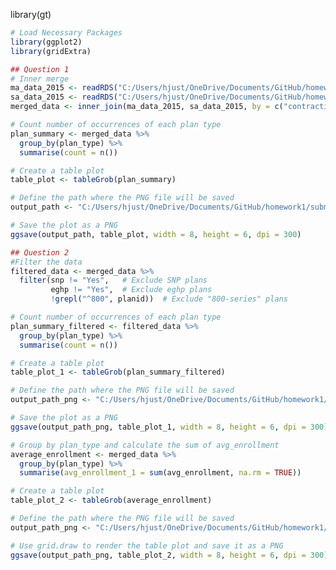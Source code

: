 library(gt)
```r
# Load Necessary Packages
library(ggplot2)
library(gridExtra)
```

```r
## Question 1
# Inner merge
ma_data_2015 <- readRDS("C:/Users/hjust/OneDrive/Documents/GitHub/homework1/data/output/ma_data_2015.rds")
sa_data_2015 <- readRDS("C:/Users/hjust/OneDrive/Documents/GitHub/homework1/data/output/sa_data_2015.rds")
merged_data <- inner_join(ma_data_2015, sa_data_2015, by = c("contractid", "org_type", "org_name", "ssa", "fips", "county", "state", "plan_type"))

# Count number of occurrences of each plan type
plan_summary <- merged_data %>%
  group_by(plan_type) %>%
  summarise(count = n())

# Create a table plot
table_plot <- tableGrob(plan_summary)

# Define the path where the PNG file will be saved
output_path <- "C:/Users/hjust/OneDrive/Documents/GitHub/homework1/submission1/results/plan_summary.png"

# Save the plot as a PNG
ggsave(output_path, table_plot, width = 8, height = 6, dpi = 300)
```

```r
## Question 2 
#Filter the data
filtered_data <- merged_data %>%
  filter(snp != "Yes",   # Exclude SNP plans
         eghp != "Yes",  # Exclude eghp plans
         !grepl("^800", planid))  # Exclude "800-series" plans

# Count number of occurrences of each plan type
plan_summary_filtered <- filtered_data %>%
  group_by(plan_type) %>%
  summarise(count = n())

# Create a table plot
table_plot_1 <- tableGrob(plan_summary_filtered)

# Define the path where the PNG file will be saved
output_path_png <- "C:/Users/hjust/OneDrive/Documents/GitHub/homework1/submission1/results/plan_summary_filtered.png"

# Save the plot as a PNG
ggsave(output_path_png, table_plot_1, width = 8, height = 6, dpi = 300)
```

```r
# Group by plan_type and calculate the sum of avg_enrollment
average_enrollment <- merged_data %>%
  group_by(plan_type) %>%
  summarise(avg_enrollment_1 = sum(avg_enrollment, na.rm = TRUE))

# Create a table plot
table_plot_2 <- tableGrob(average_enrollment)

# Define the path where the PNG file will be saved
output_path_png <- "C:/Users/hjust/OneDrive/Documents/GitHub/homework1/submission1/results/average_enrollment.png"

# Use grid.draw to render the table plot and save it as a PNG
ggsave(output_path_png, table_plot_2, width = 8, height = 6, dpi = 300)
```
